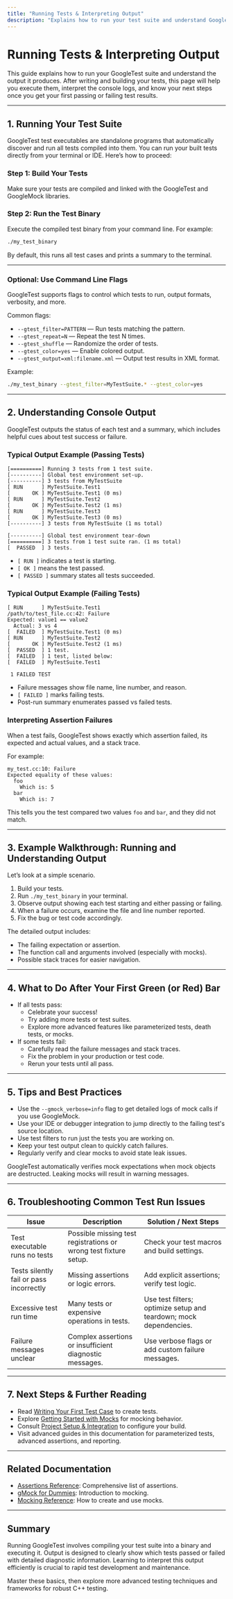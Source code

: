 ```yaml
---
title: "Running Tests & Interpreting Output"
description: "Explains how to run your test suite and understand GoogleTest's results, covering the main execution methods, example console outputs, and next steps after your first green (or red) bar."
---
```


# Running Tests & Interpreting Output

This guide explains how to run your GoogleTest suite and understand the output it produces. After writing and building your tests, this page will help you execute them, interpret the console logs, and know your next steps once you get your first passing or failing test results.

---

## 1. Running Your Test Suite

GoogleTest test executables are standalone programs that automatically discover and run all tests compiled into them. You can run your built tests directly from your terminal or IDE. Here’s how to proceed:

### Step 1: Build Your Tests

Make sure your tests are compiled and linked with the GoogleTest and GoogleMock libraries.

### Step 2: Run the Test Binary

Execute the compiled test binary from your command line. For example:

```bash
./my_test_binary
```

By default, this runs all test cases and prints a summary to the terminal.

---

### Optional: Use Command Line Flags

GoogleTest supports flags to control which tests to run, output formats, verbosity, and more.

Common flags:

- `--gtest_filter=PATTERN` — Run tests matching the pattern.
- `--gtest_repeat=N` — Repeat the test N times.
- `--gtest_shuffle` — Randomize the order of tests.
- `--gtest_color=yes` — Enable colored output.
- `--gtest_output=xml:filename.xml` — Output test results in XML format.

Example:

```bash
./my_test_binary --gtest_filter=MyTestSuite.* --gtest_color=yes
```

---

## 2. Understanding Console Output

GoogleTest outputs the status of each test and a summary, which includes helpful cues about test success or failure.

### Typical Output Example (Passing Tests)

```plaintext
[==========] Running 3 tests from 1 test suite.
[----------] Global test environment set-up.
[----------] 3 tests from MyTestSuite
[ RUN      ] MyTestSuite.Test1
[       OK ] MyTestSuite.Test1 (0 ms)
[ RUN      ] MyTestSuite.Test2
[       OK ] MyTestSuite.Test2 (1 ms)
[ RUN      ] MyTestSuite.Test3
[       OK ] MyTestSuite.Test3 (0 ms)
[----------] 3 tests from MyTestSuite (1 ms total)

[----------] Global test environment tear-down
[==========] 3 tests from 1 test suite ran. (1 ms total)
[  PASSED  ] 3 tests.
```

- `[ RUN ]` indicates a test is starting.
- `[ OK ]` means the test passed.
- `[ PASSED ]` summary states all tests succeeded.

### Typical Output Example (Failing Tests)

```plaintext
[ RUN      ] MyTestSuite.Test1
/path/to/test_file.cc:42: Failure
Expected: value1 == value2
  Actual: 3 vs 4
[  FAILED  ] MyTestSuite.Test1 (0 ms)
[ RUN      ] MyTestSuite.Test2
[       OK ] MyTestSuite.Test2 (1 ms)
[  PASSED  ] 1 test.
[  FAILED  ] 1 test, listed below:
[  FAILED  ] MyTestSuite.Test1

 1 FAILED TEST
```

- Failure messages show file name, line number, and reason.
- `[ FAILED ]` marks failing tests.
- Post-run summary enumerates passed vs failed tests.

### Interpreting Assertion Failures

When a test fails, GoogleTest shows exactly which assertion failed, its expected and actual values, and a stack trace.

For example:

```plaintext
my_test.cc:10: Failure
Expected equality of these values:
  foo
    Which is: 5
  bar
    Which is: 7
```

This tells you the test compared two values `foo` and `bar`, and they did not match.

---

## 3. Example Walkthrough: Running and Understanding Output

Let’s look at a simple scenario.

1. Build your tests.
2. Run `./my_test_binary` in your terminal.
3. Observe output showing each test starting and either passing or failing.
4. When a failure occurs, examine the file and line number reported.
5. Fix the bug or test code accordingly.

The detailed output includes:
- The failing expectation or assertion.
- The function call and arguments involved (especially with mocks).
- Possible stack traces for easier navigation.

---

## 4. What to Do After Your First Green (or Red) Bar

- If all tests pass:
  - Celebrate your success!
  - Try adding more tests or test suites.
  - Explore more advanced features like parameterized tests, death tests, or mocks.
- If some tests fail:
  - Carefully read the failure messages and stack traces.
  - Fix the problem in your production or test code.
  - Rerun your tests until all pass.

---

## 5. Tips and Best Practices

- Use the `--gmock_verbose=info` flag to get detailed logs of mock calls if you use GoogleMock.
- Use your IDE or debugger integration to jump directly to the failing test's source location.
- Use test filters to run just the tests you are working on.
- Keep your test output clean to quickly catch failures.
- Regularly verify and clear mocks to avoid state leak issues.

<Note>
GoogleTest automatically verifies mock expectations when mock objects are destructed. Leaking mocks will result in warning messages.
</Note>

---

## 6. Troubleshooting Common Test Run Issues

| Issue                          | Description                                                                  | Solution / Next Steps                                            |
|-------------------------------|------------------------------------------------------------------------------|-----------------------------------------------------------------|
| Test executable runs no tests  | Possible missing test registrations or wrong test fixture setup.              | Check your test macros and build settings.                       |
| Tests silently fail or pass incorrectly | Missing assertions or logic errors.                                      | Add explicit assertions; verify test logic.                      |
| Excessive test run time        | Many tests or expensive operations in tests.                                 | Use test filters; optimize setup and teardown; mock dependencies.|
| Failure messages unclear       | Complex assertions or insufficient diagnostic messages.                      | Use verbose flags or add custom failure messages.                |

---

## 7. Next Steps & Further Reading

- Read [Writing Your First Test Case](write-first-test-case) to create tests.
- Explore [Getting Started with Mocks](mocking-basics) for mocking behavior.
- Consult [Project Setup & Integration](project-setup-integration) to configure your build.
- Visit advanced guides in this documentation for parameterized tests, advanced assertions, and reporting.

---

## Related Documentation

- [Assertions Reference](../reference/assertions.md): Comprehensive list of assertions.
- [gMock for Dummies](../gmock_for_dummies.md): Introduction to mocking.
- [Mocking Reference](../reference/mocking.md): How to create and use mocks.

---

## Summary

Running GoogleTest involves compiling your test suite into a binary and executing it. Output is designed to clearly show which tests passed or failed with detailed diagnostic information. Learning to interpret this output efficiently is crucial to rapid test development and maintenance.

Master these basics, then explore more advanced testing techniques and frameworks for robust C++ testing.
